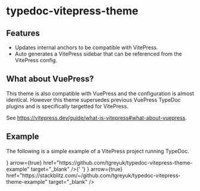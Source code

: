 
# typedoc-vitepress-theme

<PackageDescription pjson={pjson}></PackageDescription>

## Features

- Updates internal anchors to be compatible with VitePress.
- Auto generates a VitePress sidebar that can be referenced from the VitePress config.

## What about VuePress?

This theme is also compatible with VuePress and the configuration is almost identical. However this theme supersedes previous VuePress TypeDoc plugins and is specifically targetted for VitePress.

See https://vitepress.dev/guide/what-is-vitepress#what-about-vuepress.

## Example

The following is a simple example of a VitePress project running TypeDoc.

<Cards num={2}>
  <Cards.Card
    title="View on Github"
    icon={<FontAwesomeIcon icon={faGithub} />}
    arrow={true}
    href="https://github.com/tgreyuk/typedoc-vitepress-theme-example"
    target="_blank"
  />{' '}
  <Cards.Card
    title="View on StackBlitz"
    icon={<FontAwesomeIcon icon={faBolt} />}
    arrow={true}
    href="https://stackblitz.com/~/github.com/tgreyuk/typedoc-vitepress-theme-example"
    target="_blank"
  />
</Cards>
